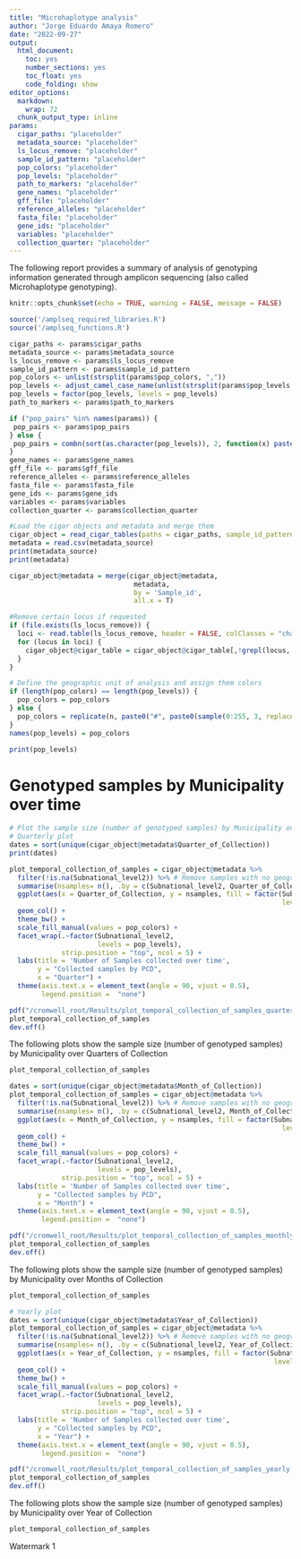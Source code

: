 ```yaml
---
title: "Microhaplotype analysis"
author: "Jorge Eduardo Amaya Romero"
date: "2022-09-27"
output:
  html_document:
    toc: yes
    number_sections: yes
    toc_float: yes
    code_folding: show
editor_options:
  markdown:
    wrap: 72
  chunk_output_type: inline
params:
  cigar_paths: "placeholder"
  metadata_source: "placeholder"
  ls_locus_remove: "placeholder"
  sample_id_pattern: "placeholder"
  pop_colors: "placeholder"
  pop_levels: "placeholder"
  path_to_markers: "placeholder"
  gene_names: "placeholder"
  gff_file: "placeholder"
  reference_alleles: "placeholder"
  fasta_file: "placeholder"
  gene_ids: "placeholder"
  variables: "placeholder"
  collection_quarter: "placeholder"
---
```


The following report provides a summary of analysis of genotyping information generated through amplicon sequencing (also called Microhaplotype genotyping).

```r
knitr::opts_chunk$set(echo = TRUE, warning = FALSE, message = FALSE)
```

```r
source('/amplseq_required_libraries.R')
source('/amplseq_functions.R')

cigar_paths <- params$cigar_paths
metadata_source <- params$metadata_source
ls_locus_remove <- params$ls_locus_remove
sample_id_pattern <- params$sample_id_pattern
pop_colors <- unlist(strsplit(params$pop_colors, ","))
pop_levels <- adjust_camel_case_name(unlist(strsplit(params$pop_levels, ",")))
pop_levels = factor(pop_levels, levels = pop_levels)
path_to_markers <- params$path_to_markers

if ("pop_pairs" %in% names(params)) {
 pop_pairs <- params$pop_pairs
} else {
 pop_pairs = combn(sort(as.character(pop_levels)), 2, function(x) paste(x, collapse = "-"))
}
gene_names <- params$gene_names
gff_file <- params$gff_file
reference_alleles <- params$reference_alleles
fasta_file <- params$fasta_file
gene_ids <- params$gene_ids
variables <- params$variables
collection_quarter <- params$collection_quarter
```

```r
#Load the cigar objects and metadata and merge them
cigar_object = read_cigar_tables(paths = cigar_paths, sample_id_pattern = sample_id_pattern)
metadata = read.csv(metadata_source)
print(metadata_source)
print(metadata)

cigar_object@metadata = merge(cigar_object@metadata,
                               metadata,
                               by = 'Sample_id',
                               all.x = T)

#Remove certain locus if requested
if (file.exists(ls_locus_remove)) {
  loci <- read.table(ls_locus_remove, header = FALSE, colClasses = "character", stringsAsFactors = FALSE)$V1
  for (locus in loci) {
    cigar_object@cigar_table = cigar_object@cigar_table[,!grepl(locus, colnames(cigar_object@cigar_table))]
  }
}

# Define the geographic unit of analysis and assign them colors
if (length(pop_colors) == length(pop_levels)) {
  pop_colors = pop_colors
} else {
  pop_colors = replicate(n, paste0("#", paste0(sample(0:255, 3, replace = TRUE), collapse = "")))
}
names(pop_levels) = pop_colors

print(pop_levels)
```

# Genotyped samples by Municipality over time
```r
# Plot the sample size (number of genotyped samples) by Municipality over time.
# Quarterly plot
dates = sort(unique(cigar_object@metadata$Quarter_of_Collection))
print(dates)

plot_temporal_collection_of_samples = cigar_object@metadata %>%
  filter(!is.na(Subnational_level2)) %>% # Remove samples with no geographic information (Controls)
  summarise(nsamples= n(), .by = c(Subnational_level2, Quarter_of_Collection)) %>%
  ggplot(aes(x = Quarter_of_Collection, y = nsamples, fill = factor(Subnational_level2,
                                                                    levels = pop_levels))) +
  geom_col() +
  theme_bw() +
  scale_fill_manual(values = pop_colors) +
  facet_wrap(.~factor(Subnational_level2,
                      levels = pop_levels),
             strip.position = "top", ncol = 5) +
  labs(title = 'Number of Samples collected over time',
       y = "Collected samples by PCD",
       x = "Quarter") +
  theme(axis.text.x = element_text(angle = 90, vjust = 0.5),
        legend.position =  "none")

pdf("/cromwell_root/Results/plot_temporal_collection_of_samples_quarterly.pdf", width = 14)
plot_temporal_collection_of_samples
dev.off()

```

The following plots show the sample size (number of genotyped samples) by Municipality over Quarters of Collection
```r
plot_temporal_collection_of_samples
```

```r
dates = sort(unique(cigar_object@metadata$Month_of_Collection))
plot_temporal_collection_of_samples = cigar_object@metadata %>%
  filter(!is.na(Subnational_level2)) %>% # Remove samples with no geographic information (Controls)
  summarise(nsamples= n(), .by = c(Subnational_level2, Month_of_Collection)) %>%
  ggplot(aes(x = Month_of_Collection, y = nsamples, fill = factor(Subnational_level2,
                                                                    levels = pop_levels))) +
  geom_col() +
  theme_bw() +
  scale_fill_manual(values = pop_colors) +
  facet_wrap(.~factor(Subnational_level2,
                      levels = pop_levels),
             strip.position = "top", ncol = 5) +
  labs(title = 'Number of Samples collected over time',
       y = "Collected samples by PCD",
       x = "Month") +
  theme(axis.text.x = element_text(angle = 90, vjust = 0.5),
        legend.position =  "none")

pdf("/cromwell_root/Results/plot_temporal_collection_of_samples_monthly.pdf", width = 14)
plot_temporal_collection_of_samples
dev.off()
```

The following plots show the sample size (number of genotyped samples) by Municipality over Months of Collection
```r
plot_temporal_collection_of_samples
```

```r
# Yearly plot
dates = sort(unique(cigar_object@metadata$Year_of_Collection))
plot_temporal_collection_of_samples = cigar_object@metadata %>%
  filter(!is.na(Subnational_level2)) %>% # Remove samples with no geographic information (Controls)
  summarise(nsamples= n(), .by = c(Subnational_level2, Year_of_Collection)) %>%
  ggplot(aes(x = Year_of_Collection, y = nsamples, fill = factor(Subnational_level2,
                                                                  levels = pop_levels))) +
  geom_col() +
  theme_bw() +
  scale_fill_manual(values = pop_colors) +
  facet_wrap(.~factor(Subnational_level2,
                      levels = pop_levels),
             strip.position = "top", ncol = 5) +
  labs(title = 'Number of Samples collected over time',
       y = "Collected samples by PCD",
       x = "Year") +
  theme(axis.text.x = element_text(angle = 90, vjust = 0.5),
        legend.position =  "none")

pdf("/cromwell_root/Results/plot_temporal_collection_of_samples_yearly.pdf", width = 14)
plot_temporal_collection_of_samples
dev.off()
```

The following plots show the sample size (number of genotyped samples) by Municipality over Year of Collection
```r
plot_temporal_collection_of_samples
```

Watermark 1
